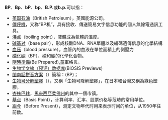 '''BP'''、'''Bp'''、'''bP'''、'''bp'''、'''B.P.'''或'''b.p.'''可以指：

* [[英国石油|英国石油]]（British Petroleum），英國能源公司。
* [[傳呼機|傳呼機]]，又称“BP机”，具有接收、傳送簡易文字信息功能的個人無線電通訊工具。
* [[沸点|沸点]]（boiling point），液體成為氣體的溫度。
* [[碱基对|碱基对]]（base pair），形成核酸DNA、RNA單體以及編碼遺傳信息的化學結構
* [[血压|血压]]（blood pressure），血管內的血液在單位面積上的側壓力
* [[磷化硼|磷化硼]]（BP），磷和硼的化學化合物。
* [[隨時準備|隨時準備]](Be Prepared),童軍格言。
*[[生物学文摘（预评）数据库|生物学文摘（预评）数据库]](BIOSIS Previews)
*[[閩南話拼音方案|閩南話拼音方案]]（{{lang|en|Bbánlám Hōng'ggián Pìngyīm Hōngàn}}）簡稱：(BP)；
*[[生物可分解塑膠|生物可分解塑膠]]（{{lang|en|Biodegradable plastic}}），又稱「生物可降解塑膠」，在日本和台灣又稱為綠色塑膠。
* [[峇株巴辖|峇株巴辖]]，[[馬來西亞|馬來西亞]][[柔佛州|柔佛州]]的其中一個市镇。
* [[萬分率|基点]]（Basis Point），计算利率、汇率、股票价格等范畴的常用单位。
* [[距今|距今]]（Before Present），测定文物年代时用来表示时间的单位，从1950年往前数。

{{disambig|cat=二字拉丁字母缩写消歧义}}